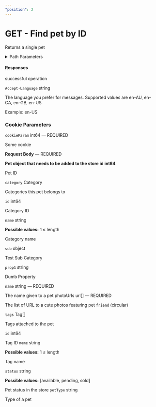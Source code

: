 ```yaml
---
"position": 2
---
```


# GET - Find pet by ID

Returns a single pet

<details>
  <summary>Path Parameters</summary>
  petId int64 required
  <br />
  ID of pet to return
</details>

#### Responses

successful operation

`Accept-Language` string

The language you prefer for messages. Supported values are en-AU, en-CA, en-GB, en-US

Example: en-US

### Cookie Parameters

`cookieParam` int64 — REQUIRED

Some cookie

**Request Body** — REQUIRED

**Pet object that needs to be added to the store
id int64**

Pet ID

`category` Category

Categories this pet belongs to

`id` int64

Category ID

`name` string

**Possible values:** 1 ≤ length

Category name

`sub` object

Test Sub Category

`prop1` string

Dumb Property

`name` string — REQUIRED

The name given to a pet
photoUrls url[] — REQUIRED

The list of URL to a cute photos featuring pet
`friend` (circular)

`tags` Tag[]

Tags attached to the pet

`id` int64

Tag ID
`name` string

**Possible values:** 1 ≤ length

Tag name

`status` string

**Possible values:** [available, pending, sold]

Pet status in the store
`petType` string

Type of a pet
